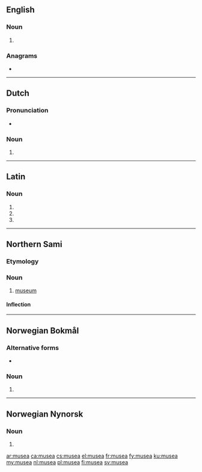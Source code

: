 ==English==

===Noun===
{{head|en|noun plural form}}

# {{plural of|museum|lang=en}}

===Anagrams===
* {{l|en|amuse}}

----

==Dutch==

===Pronunciation===
* {{audio|Nl-musea.ogg|Audio|lang=nl}}

===Noun===
{{head|nl|noun plural form}}

# {{nl-noun form of|pl|museum}}

----

==Latin==

===Noun===
{{la-noun-form|mūsēa}}

# {{inflection of|mūsēum||nom|p|lang=la}}
# {{inflection of|mūsēum||acc|p|lang=la}}
# {{inflection of|mūsēum||voc|p|lang=la}}

----

==Northern Sami==

===Etymology===
{{rfe|lang=se}}

===Noun===
{{se-noun}}

# [[museum]]

====Inflection====
{{rfinfl|se|noun}}<!-- illative can be museii or museai -->

----

==Norwegian Bokmål==

===Alternative forms===
* {{l|nb|museene}}

===Noun===
{{head|nb|noun form|g=n}}

# {{inflection of|museum||definite|p|lang=nb}}

----

==Norwegian Nynorsk==

===Noun===
{{head|nn|noun form|g=n}}

# {{inflection of|museum||definite|p|lang=nn}}

[[ar:musea]]
[[ca:musea]]
[[cs:musea]]
[[el:musea]]
[[fr:musea]]
[[fy:musea]]
[[ku:musea]]
[[my:musea]]
[[nl:musea]]
[[pl:musea]]
[[fi:musea]]
[[sv:musea]]
